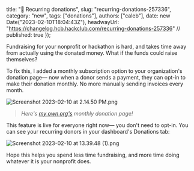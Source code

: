   title: "🔁 Recurring  donations",
  slug: "recurring-donations-257336",
  category: "new",
  tags: ["donations"],
  authors: ["caleb"],
  date: new Date("2023-02-10T18:04:43Z"),
  headwayUrl: "https://changelog.hcb.hackclub.com/recurring-donations-257336" // published: true
});

Fundraising for your nonprofit or hackathon is hard, and takes time away from actually using the donated money. What if the funds could raise themselves?

To fix this, I added a monthly subscription option to your organization's donation page— now when a donor sends a payment, they can opt-in to make their donation monthly. No more manually sending invoices every month.

![Screenshot 2023-02-10 at 2.14.50 PM.png](https://cloud.headwayapp.co/changelogs_images/images/big/000/103/052-02dd58d6bd17152e85a88a77e9d0520325fc97e0.png)
> _Here's [my own org's](https://bank.hackclub.com/donations/start/crowded-utopia?monthly=true) monthly donation page!_

This feature is live for everyone right now— you don't need to opt-in. You can see your recurring donors in your dashboard's Donations tab:

![Screenshot 2023-02-10 at 13.39.48 \(1\).png](https://cloud.headwayapp.co/changelogs_images/images/big/000/103/050-7409e1c2516655054fffe24be8e0a2945d1b8cd0.png)

Hope this helps you spend less time fundraising, and more time doing whatever it is your nonprofit does.
